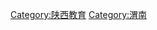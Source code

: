 {{Catnav|頁面分類|各種主題的頁面分類|依中国各省来作的分类|中国各省教育|陕西教育}}

[[Category:陕西教育|Category:陕西教育]]
[[Category:渭南|Category:渭南]]